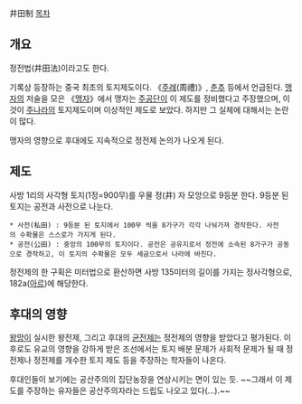井田制
[[목차]]
== 개요 ==
정전법(井田法)이라고도 한다.

기록상 등장하는 중국 최초의 토지제도이다. 《[[주례]](周禮)》, [[춘추]] 등에서 언급된다. [[맹자]]의 저술을 모은 《[[맹자]]》에서 맹자는 [[주공단]]이 이 제도를 정비했다고 주장했으며, 이것이 [[주나라]]의 토지제도이며 이상적인 제도로 보았다. 하지만 그 실체에 대해서는 논란이 많다.

맹자의 영향으로 후대에도 지속적으로 정전제 논의가 나오게 된다.

== 제도 ==
사방 1리의 사각형 토지(1정=900무)를 우물 정(井) 자 모앙으로 9등분 한다. 9등분 된 토지는 공전과 사전으로 나눈다.
 * 사전(私田) : 9등분 된 토지에서 100무 씩을 8가구가 각각 나눠가져 경작한다. 사전의 수확물은 스스로가 가지게 된다.
 * 공전(公田) : 중앙의 100무의 토지이다. 공전은 공유지로서 정전에 소속된 8가구가 공동으로 경작하고, 이 토지의 수확물은 모두 세금으로서 나라에 바친다.

정전제의 한 구획은 미터법으로 환산하면 사방 135미터의 길이를 가지는 정사각형으로, 182a([[아르]])에 해당한다.

== 후대의 영향 ==
[[왕망]]이 실시한 왕전제, 그리고 후대의 [[균전제]]는 정전제의 영향을 받았다고 평가된다. 이후로도 유교의 영향을 강하게 받은 조선에서는 토지 배분 문제가 사회적 문제가 될 때 정전제나 정전제를 개수한 토지 제도 등을 주장하는 학자들이 나온다.

후대인들이 보기에는 공산주의의 집단농장을 연상시키는 면이 있는 듯. ~~그래서 이 제도를 주장하는 유자들은 공산주의자라는 드립도 나오고 있다(...).~~
